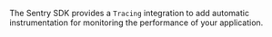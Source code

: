 The Sentry SDK provides a `Tracing` integration to add automatic instrumentation for monitoring the performance of your application.
